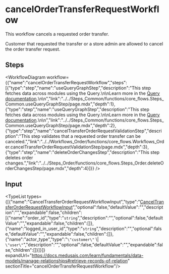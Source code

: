 
# cancelOrderTransferRequestWorkflow

This workflow cancels a requested order transfer.

Customer that requested the transfer or a store admin are allowed to cancel the order transfer request.

## Steps

<WorkflowDiagram workflow={{"name":"cancelOrderTransferRequestWorkflow","steps":[{"type":"step","name":"useQueryGraphStep","description":"This step fetches data across modules using the Query.\n\nLearn more in the [Query documentation](https://docs.medusajs.com/learn/fundamentals/module-links/query).\n\n","link":"../../Steps_Common/functions/core_flows.Steps_Common.useQueryGraphStep/page.mdx","depth":1},{"type":"step","name":"useQueryGraphStep","description":"This step fetches data across modules using the Query.\n\nLearn more in the [Query documentation](https://docs.medusajs.com/learn/fundamentals/module-links/query).\n\n","link":"../../Steps_Common/functions/core_flows.Steps_Common.useQueryGraphStep/page.mdx","depth":2},{"type":"step","name":"cancelTransferOrderRequestValidationStep","description":"This step validates that a requested order transfer can be canceled.","link":"../../Workflows_Order/functions/core_flows.Workflows_Order.cancelTransferOrderRequestValidationStep/page.mdx","depth":3},{"type":"step","name":"deleteOrderChangesStep","description":"This step deletes order changes.","link":"../../Steps_Order/functions/core_flows.Steps_Order.deleteOrderChangesStep/page.mdx","depth":4}]}} />

## Input

<TypeList types={[{"name":"CancelTransferOrderRequestWorkflowInput","type":"[CancelTransferOrderRequestWorkflowInput](../../../types/WorkflowTypes/OrderWorkflow/types/types.WorkflowTypes.OrderWorkflow.CancelTransferOrderRequestWorkflowInput/page.mdx)","optional":false,"defaultValue":"","description":"","expandable":false,"children":[{"name":"order_id","type":"`string`","description":"","optional":false,"defaultValue":"","expandable":false,"children":[]},{"name":"logged_in_user_id","type":"`string`","description":"","optional":false,"defaultValue":"","expandable":false,"children":[]},{"name":"actor_type","type":"`\"customer\"` \\| `\"user\"`","description":"","optional":false,"defaultValue":"","expandable":false,"children":[]}]}]} expandUrl="https://docs.medusajs.com/learn/fundamentals/data-models/manage-relationships#retrieve-records-of-relation" sectionTitle="cancelOrderTransferRequestWorkflow"/>
